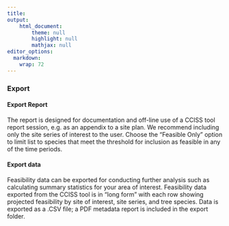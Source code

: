 ```yaml
---
title: 
output: 
    html_document:
        theme: null
        highlight: null
        mathjax: null
editor_options: 
  markdown: 
    wrap: 72
---
```


### Export

#### Export Report

The report is designed for documentation and off-line use of a CCISS tool report session, e.g. as an appendix to a site plan. We recommend including only the site series of interest to the user. Choose the "Feasible Only" option to limit list to species that meet the threshold for inclusion as feasible in any of the time periods.

#### Export data

Feasibility data can be exported for conducting further analysis such as calculating summary statistics for your area of interest. Feasibility data exported from the CCISS tool is in "long form" with each row showing projected feasibility by site of interest, site series, and tree species. Data is exported as a .CSV file; a PDF metadata report is included in the export folder.
